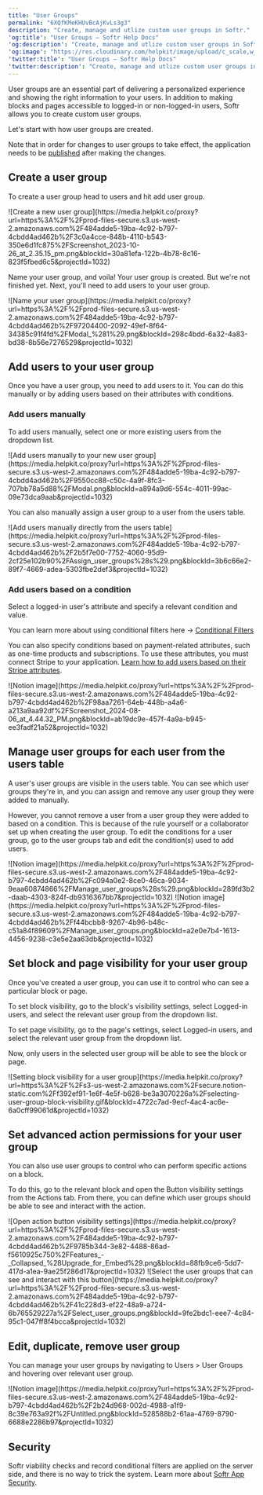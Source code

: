 ```yaml
---
title: "User Groups"
permalink: "6XQfKMeKHUvBcAjKvLs3g3"
description: "Create, manage and utlize custom user groups in Softr."
'og:title': "User Groups – Softr Help Docs"
'og:description': "Create, manage and utlize custom user groups in Softr."
'og:image': "https://res.cloudinary.com/helpkit/image/upload/c_scale,w_700,q_auto/v1674219840/softrdocs_meta_OG_Image_Url_258f31c013.png"
'twitter:title': "User Groups – Softr Help Docs"
'twitter:description': "Create, manage and utlize custom user groups in Softr."
---
```

User groups are an essential part of delivering a personalized experience and showing the right information to your users. In addition to making blocks and pages accessible to logged-in or non-logged-in users, Softr allows you to create custom user groups.

Let's start with how user groups are created.

<Tip>

Note that in order for changes to user groups to take effect, the application needs to be [published](/publishing/9qTmU2Lj8Gnpr1Ue6dEAkX/publishing-your-softr-app/gRrb1u7eLmRTrXyg3UNGkQ) after making the changes.

</Tip>

## Create a user group

To create a user group head to users and hit add user group.
<Frame caption="Create a new user group">![Create a new user group](https://media.helpkit.co/proxy?url=https%3A%2F%2Fprod-files-secure.s3.us-west-2.amazonaws.com%2F484adde5-19ba-4c92-b797-4cbdd4ad462b%2F3c0a4cce-848b-4110-b543-350e6d1fc875%2FScreenshot_2023-10-26_at_2.35.15_pm.png&blockId=30a81efa-122b-4b78-8c16-823f5fbed6c5&projectId=1032)</Frame>

Name your user group, and voila! Your user group is created. But we're not finished yet. Next, you'll need to add users to your user group.
<Frame caption="Name your user group">![Name your user group](https://media.helpkit.co/proxy?url=https%3A%2F%2Fprod-files-secure.s3.us-west-2.amazonaws.com%2F484adde5-19ba-4c92-b797-4cbdd4ad462b%2F97204400-2092-49ef-8f64-34385c91f4fd%2FModal_%281%29.png&blockId=298c4bdd-6a32-4a83-bd38-8b56e7276529&projectId=1032)</Frame>

## Add users to your user group

Once you have a user group, you need to add users to it. You can do this manually or by adding users based on their attributes with conditions.

### Add users manually

To add users manually, select one or more existing users from the dropdown list.
<Frame caption="Add users manually to your new user group">![Add users manually to your new user group](https://media.helpkit.co/proxy?url=https%3A%2F%2Fprod-files-secure.s3.us-west-2.amazonaws.com%2F484adde5-19ba-4c92-b797-4cbdd4ad462b%2F9550cc88-c50c-4a9f-8fc3-707bb78a5d88%2FModal.png&blockId=a894a9d6-554c-4011-99ac-09e73dca9aab&projectId=1032)</Frame>

You can also manually assign a user group to a user from the users table.
<Frame caption="Add users manually directly from the users table">![Add users manually directly from the users table](https://media.helpkit.co/proxy?url=https%3A%2F%2Fprod-files-secure.s3.us-west-2.amazonaws.com%2F484adde5-19ba-4c92-b797-4cbdd4ad462b%2F2b5f7e00-7752-4060-95d9-2cf25e102b90%2FAssign_user_groups%28s%29.png&blockId=3b6c66e2-89f7-4669-adea-5303fbe2def3&projectId=1032)</Frame>

### Add users based on a condition

Select a logged-in user's attribute and specify a relevant condition and value.

<Info>You can learn more about using conditional filters here → [Conditional Filters](/user-groups-and-permissions/3oA6AaFzUiePs2sW2TpYrF/conditional-filters/mDnn7jnpPiYmJcT99jpt7m) </Info>

You can also specify conditions based on payment-related attributes, such as one-time products and subscriptions. To use these attributes, you must connect Stripe to your application. [Learn how to add users based on their Stripe attributes](/how-to-guides/ioi5BbuQ2RDM7aHPrpXnjG/add-users-to-user-groups-based-on-stripe-attributes/g1A2tEtjvmiCtGL1hgJmMe).
<Frame>![Notion image](https://media.helpkit.co/proxy?url=https%3A%2F%2Fprod-files-secure.s3.us-west-2.amazonaws.com%2F484adde5-19ba-4c92-b797-4cbdd4ad462b%2F98aa7261-64eb-448b-a4a6-a213a9aa92df%2FScreenshot_2024-08-06_at_4.44.32_PM.png&blockId=ab19dc9e-457f-4a9a-b945-ee3fadf21a52&projectId=1032)</Frame>

## **Manage user groups for each user from the users table**

A user's user groups are visible in the users table. You can see which user groups they're in, and you can assign and remove any user group they were added to manually.

However, you cannot remove a user from a user group they were added to based on a condition. This is because of the rule yourself or a collaborator set up when creating the user group. To edit the conditions for a user group, go to the user groups tab and edit the condition(s) used to add users.

<Columns cols={2}>
<Frame>![Notion image](https://media.helpkit.co/proxy?url=https%3A%2F%2Fprod-files-secure.s3.us-west-2.amazonaws.com%2F484adde5-19ba-4c92-b797-4cbdd4ad462b%2Fc094a0e2-8ce0-46ca-9034-9eaa60874866%2FManage_user_groups%28s%29.png&blockId=289fd3b2-daab-4303-824f-db9316367bb7&projectId=1032)</Frame>
<Frame>![Notion image](https://media.helpkit.co/proxy?url=https%3A%2F%2Fprod-files-secure.s3.us-west-2.amazonaws.com%2F484adde5-19ba-4c92-b797-4cbdd4ad462b%2Ff44bcbb8-9267-4b96-b48c-c51a84f89609%2FManage_user_groups.png&blockId=a2e0e7b4-1613-4456-9238-c3e5e2aa63db&projectId=1032)</Frame>
</Columns>

## Set block and page visibility for your user group

Once you've created a user group, you can use it to control who can see a particular block or page.

To set block visibility, go to the block's visibility settings, select Logged-in users, and select the relevant user group from the dropdown list.

To set page visibility, go to the page's settings, select Logged-in users, and select the relevant user group from the dropdown list.

Now, only users in the selected user group will be able to see the block or page.
<Frame caption="Setting block visibility for a user group">![Setting block visibility for a user group](https://media.helpkit.co/proxy?url=https%3A%2F%2Fs3-us-west-2.amazonaws.com%2Fsecure.notion-static.com%2Ff392ef91-1e6f-4e5f-b628-be3a3070226a%2Fselecting-user-group-block-visibility.gif&blockId=4722c7ad-9ecf-4ac4-ac6e-6a0cff99061d&projectId=1032)</Frame>

## Set advanced action permissions for your user group

You can also use user groups to control who can perform specific actions on a block.

To do this, go to the relevant block and open the Button visibility settings from the Actions tab. From there, you can define which user groups should be able to see and interact with the action.

<Columns cols={2}>
<Frame caption="Open action button visibility settings">![Open action button visibility settings](https://media.helpkit.co/proxy?url=https%3A%2F%2Fprod-files-secure.s3.us-west-2.amazonaws.com%2F484adde5-19ba-4c92-b797-4cbdd4ad462b%2F9785b344-3e82-4488-86ad-f5610925c750%2FFeatures_-_Collapsed_%28Upgrade_for_Embed%29.png&blockId=88fb9ce6-5dd7-417d-a1ea-9ae25f286d17&projectId=1032)</Frame>
<Frame caption="Select the user groups that can see and interact with this button">![Select the user groups that can see and interact with this button](https://media.helpkit.co/proxy?url=https%3A%2F%2Fprod-files-secure.s3.us-west-2.amazonaws.com%2F484adde5-19ba-4c92-b797-4cbdd4ad462b%2F41c228d3-ef22-48a9-a724-6b765529227a%2FSelect_user_groups.png&blockId=9fe2bdc1-eee7-4c84-95c1-047ff8f4bcca&projectId=1032)</Frame>
</Columns>

## Edit, duplicate, remove user group

You can manage your user groups by navigating to Users > User Groups and hovering over relevant user group.
<Frame>![Notion image](https://media.helpkit.co/proxy?url=https%3A%2F%2Fprod-files-secure.s3.us-west-2.amazonaws.com%2F484adde5-19ba-4c92-b797-4cbdd4ad462b%2F2b24d968-002d-4988-a1f9-8c39e763a92f%2FUntitled.png&blockId=528588b2-61aa-4769-8790-6688e2286b97&projectId=1032)</Frame>

## Security

<Tip>Softr viability checks and record conditional filters are applied on the server side, and there is no way to trick the system. Learn more about [Softr App Security](/security/ummZ2CWNHXZCHzsZwbEwET/softr-app-security/1xC7Hgkvo67AnHKyebr1uC).</Tip>